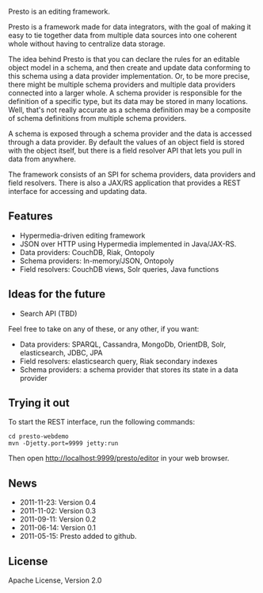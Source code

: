 Presto is an editing framework. 

Presto is a framework made for data integrators, with the goal of making it easy to tie together data from multiple data sources into one coherent whole without having to centralize data storage.

The idea behind Presto is that you can declare the rules for an editable object model in a schema, and then create and update data conforming to this schema using a data provider implementation. Or, to be more precise, there might be multiple schema providers and multiple data providers connected into a larger whole. A schema provider is responsible for the definition of a specific type, but its data may be stored in many locations. Well, that's not really accurate as a schema definition may be a composite of schema definitions from multiple schema providers.

A schema is exposed through a schema provider and the data is accessed through a data provider. By default the values of an object field is stored with the object itself, but there is a field resolver API that lets you pull in data from anywhere.

The framework consists of an SPI for schema providers, data providers and field resolvers. There is also a JAX/RS application that provides a REST interface for accessing and updating data.

== Features ==

* Hypermedia-driven editing framework
* JSON over HTTP using Hypermedia implemented in Java/JAX-RS.
* Data providers: CouchDB, Riak, Ontopoly
* Schema providers: In-memory/JSON, Ontopoly
* Field resolvers: CouchDB views, Solr queries, Java functions

== Ideas for the future ==

* Search API (TBD)

Feel free to take on any of these, or any other, if you want:

* Data providers: SPARQL, Cassandra, MongoDb, OrientDB, Solr, elasticsearch, JDBC, JPA
* Field resolvers: elasticsearch query, Riak secondary indexes
* Schema providers: a schema provider that stores its state in a data provider

== Trying it out ==

To start the REST interface, run the following commands:

 cd presto-webdemo
 mvn -Djetty.port=9999 jetty:run

Then open http://localhost:9999/presto/editor in your web browser.
 
== News ==

* 2011-11-23: Version 0.4
* 2011-11-02: Version 0.3
* 2011-09-11: Version 0.2
* 2011-06-14: Version 0.1
* 2011-05-15: Presto added to github.

== License ==
Apache License, Version 2.0

